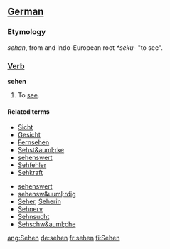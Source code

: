 ==[[German]]==
===Etymology===
{{OHG.}} ''sehan'', from and Indo-European root ''*seku-'' "to see".
===[[Verb]]===
'''sehen'''

#To [[see]].

====Related terms====
{{top}}
*[[Sicht]]
*[[Gesicht]]
*[[Fernsehen]]
*[[Sehst&auml;rke]]
*[[sehenswert]]
*[[Sehfehler]]
*[[Sehkraft]]
{{mid}}
*[[sehenswert]]
*[[sehensw&uuml;rdig]]
*[[Seher]], [[Seherin]]
*[[Sehnerv]]
*[[Sehnsucht]]
*[[Sehschw&auml;che]]
{{bottom}}

[[ang:Sehen]]
[[de:sehen]]
[[fr:sehen]]
[[fi:Sehen]]